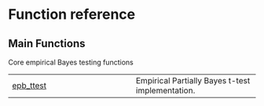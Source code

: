 # Function reference {.doc .doc-index}

## Main Functions

Core empirical Bayes testing functions

| | |
| --- | --- |
| [epb_ttest](epb_ttest.qmd#empyrikos.epb_ttest) | Empirical Partially Bayes t-test implementation. |